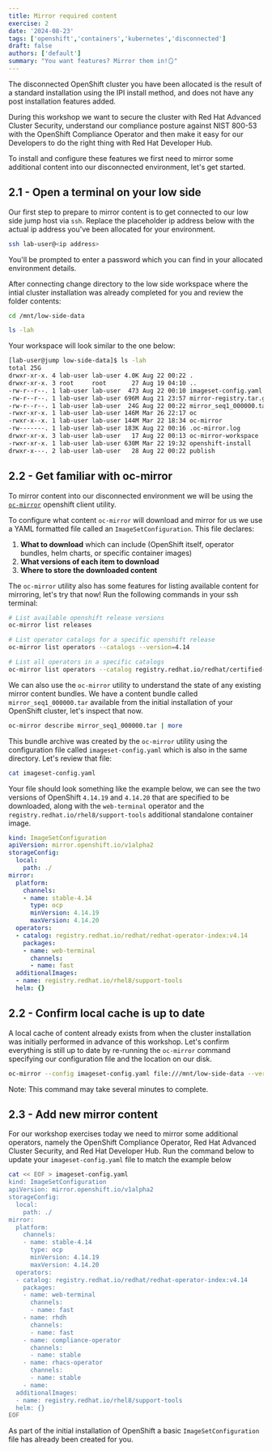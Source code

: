 ```yaml
---
title: Mirror required content
exercise: 2
date: '2024-08-23'
tags: ['openshift','containers','kubernetes','disconnected']
draft: false
authors: ['default']
summary: "You want features? Mirror them in!🪞"
---
```


The disconnected OpenShift cluster you have been allocated is the result of a standard installation using the IPI install method, and does not have any post installation features added.

During this workshop we want to secure the cluster with Red Hat Advanced Cluster Security, understand our compliance posture against NIST 800-53 with the OpenShift Compliance Operator and then make it easy for our Developers to do the right thing with Red Hat Developer Hub.

To install and configure these features we first need to mirror some additional content into our disconnected environment, let's get started.

## 2.1 - Open a terminal on your low side

Our first step to prepare to mirror content is to get connected to our low side jump host via `ssh`. Replace the placeholder ip address below with the actual ip address you've been allocated for your environment.

```bash
ssh lab-user@<ip address>
```

You'll be prompted to enter a password which you can find in your allocated environment details.

After connecting change directory to the low side workspace where the intial cluster installation was already completed for you and review the folder contents:

```bash
cd /mnt/low-side-data

ls -lah
```

Your workspace will look similar to the one below:

```bash
[lab-user@jump low-side-data]$ ls -lah
total 25G
drwxr-xr-x. 4 lab-user lab-user 4.0K Aug 22 00:22 .
drwxr-xr-x. 3 root     root       27 Aug 19 04:10 ..
-rw-r--r--. 1 lab-user lab-user  473 Aug 22 00:10 imageset-config.yaml
-rw-r--r--. 1 lab-user lab-user 696M Aug 21 23:57 mirror-registry.tar.gz
-rw-r--r--. 1 lab-user lab-user  24G Aug 22 00:22 mirror_seq1_000000.tar
-rwxr-xr-x. 1 lab-user lab-user 146M Mar 26 22:17 oc
-rwxr-x--x. 1 lab-user lab-user 144M Mar 22 18:34 oc-mirror
-rw-------. 1 lab-user lab-user 183K Aug 22 00:16 .oc-mirror.log
drwxr-xr-x. 3 lab-user lab-user   17 Aug 22 00:13 oc-mirror-workspace
-rwxr-xr-x. 1 lab-user lab-user 630M Mar 22 19:32 openshift-install
drwxr-x---. 2 lab-user lab-user   28 Aug 22 00:22 publish
```

## 2.2 - Get familiar with oc-mirror

To mirror content into our disconnected environment we will be using the [`oc-mirror`](https://github.com/openshift/oc-mirror) openshift client utility.

To configure what content `oc-mirror` will download and mirror for us we use a YAML formatted file called an `ImageSetConfiguration`. This file declares:

1. **What to download** which can include (OpenShift itself, operator bundles, helm charts, or specific container images)
2. **What versions of each item to download**
3. **Where to store the downloaded content**

The `oc-mirror` utility also has some features for listing available content for mirroring, let's try that now! Run the following commands in your ssh terminal:

```bash
# List available openshift release versions
oc-mirror list releases

# List operator catalogs for a specific openshift release
oc-mirror list operators --catalogs --version=4.14

# List all operators in a specific catalogs
oc-mirror list operators --catalog registry.redhat.io/redhat/certified-operator-index:v4.14
```

We can also use the `oc-mirror` utility to understand the state of any existing mirror content bundles. We have a content bundle called `mirror_seq1_000000.tar` available from the initial installation of your OpenShift cluster, let's inspect that now.

```bash
oc-mirror describe mirror_seq1_000000.tar | more
```

This bundle archive was created by the `oc-mirror` utility using the configuration file called `imageset-config.yaml` which is also in the same directory. Let's review that file:

```bash
cat imageset-config.yaml
```

Your file should look something like the example below, we can see the two versions of OpenShift `4.14.19` and `4.14.20` that are specified to be downloaded, along with the `web-terminal` operator and the `registry.redhat.io/rhel8/support-tools` additional standalone container image.

```yaml
kind: ImageSetConfiguration
apiVersion: mirror.openshift.io/v1alpha2
storageConfig:
  local:
    path: ./
mirror:
  platform:
    channels:
    - name: stable-4.14
      type: ocp
      minVersion: 4.14.19
      maxVersion: 4.14.20
  operators:
  - catalog: registry.redhat.io/redhat/redhat-operator-index:v4.14
    packages:
    - name: web-terminal
      channels:
      - name: fast
  additionalImages:
  - name: registry.redhat.io/rhel8/support-tools
  helm: {}
```

## 2.2 - Confirm local cache is up to date

A local cache of content already exists from when the cluster installation was initially performed in advance of this workshop. Let's confirm everything is still up to date by re-running the `oc-mirror` command specifying our configuration file and the location on our disk.

```bash
oc-mirror --config imageset-config.yaml file:///mnt/low-side-data --verbose 3
```

Note: This command may take several minutes to complete.

## 2.3 - Add new mirror content

For our workshop exercises today we need to mirror some additional operators, namely the OpenShift Compliance Operator, Red Hat Advanced Cluster Security, and Red Hat Developer Hub. Run the command below to update your `imageset-config.yaml` file to match the example below

```bash
cat << EOF > imageset-config.yaml
kind: ImageSetConfiguration
apiVersion: mirror.openshift.io/v1alpha2
storageConfig:
  local:
    path: ./
mirror:
  platform:
    channels:
    - name: stable-4.14
      type: ocp
      minVersion: 4.14.19
      maxVersion: 4.14.20
  operators:
  - catalog: registry.redhat.io/redhat/redhat-operator-index:v4.14
    packages:
    - name: web-terminal
      channels:
      - name: fast
    - name: rhdh
      channels:
      - name: fast
    - name: compliance-operator
      channels:
      - name: stable
    - name: rhacs-operator
      channels:
      - name: stable
    - name: 
  additionalImages:
  - name: registry.redhat.io/rhel8/support-tools
  helm: {}
EOF
```

As part of the initial installation of OpenShift a basic `ImageSetConfiguration` file has already been created for you.
